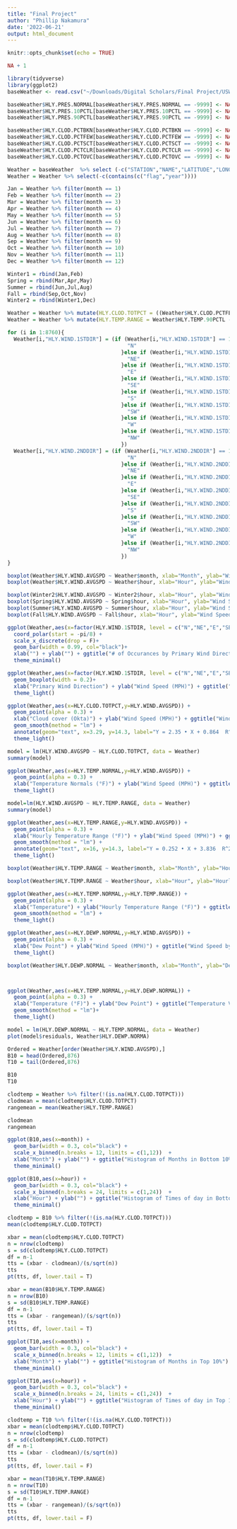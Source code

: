 ```yaml
---
title: "Final Project"
author: "Phillip Nakamura"
date: '2022-06-21'
output: html_document
---
```


```r
knitr::opts_chunk$set(echo = TRUE)

```

```r
NA + 1
```

```r
library(tidyverse)
library(ggplot2)
baseWeather <- read.csv("~/Downloads/Digital Scholars/Final Project/USW00014819.csv", stringsAsFactors=TRUE)
```

```r
baseWeather$HLY.PRES.NORMAL[baseWeather$HLY.PRES.NORMAL == -9999] <- NA
baseWeather$HLY.PRES.10PCTL[baseWeather$HLY.PRES.10PCTL == -9999] <- NA
baseWeather$HLY.PRES.90PCTL[baseWeather$HLY.PRES.90PCTL == -9999] <- NA

baseWeather$HLY.CLOD.PCTBKN[baseWeather$HLY.CLOD.PCTBKN == -9999] <- NA
baseWeather$HLY.CLOD.PCTFEW[baseWeather$HLY.CLOD.PCTFEW == -9999] <- NA
baseWeather$HLY.CLOD.PCTSCT[baseWeather$HLY.CLOD.PCTSCT == -9999] <- NA
baseWeather$HLY.CLOD.PCTCLR[baseWeather$HLY.CLOD.PCTCLR == -9999] <- NA
baseWeather$HLY.CLOD.PCTOVC[baseWeather$HLY.CLOD.PCTOVC == -9999] <- NA

Weather = baseWeather  %>% select (-c("STATION","NAME","LATITUDE","LONGITUDE","ELEVATION","DATE"))
Weather = Weather %>% select(-c(contains(c("flag","year"))))

Jan = Weather %>% filter(month == 1)
Feb = Weather %>% filter(month == 2)
Mar = Weather %>% filter(month == 3)
Apr = Weather %>% filter(month == 4)
May = Weather %>% filter(month == 5)
Jun = Weather %>% filter(month == 6)
Jul = Weather %>% filter(month == 7)
Aug = Weather %>% filter(month == 8)
Sep = Weather %>% filter(month == 9)
Oct = Weather %>% filter(month == 10)
Nov = Weather %>% filter(month == 11)
Dec = Weather %>% filter(month == 12)

Winter1 = rbind(Jan,Feb)
Spring = rbind(Mar,Apr,May)
Summer = rbind(Jun,Jul,Aug)
Fall = rbind(Sep,Oct,Nov)
Winter2 = rbind(Winter1,Dec)
```

```r
Weather = Weather %>% mutate(HLY.CLOD.TOTPCT = ((Weather$HLY.CLOD.PCTFEW * 1.5) + (Weather$HLY.CLOD.PCTSCT * 3.5) + (Weather$HLY.CLOD.PCTBKN * 5.5) + (Weather$HLY.CLOD.PCTOVC * 8)) / 100)
Weather = Weather %>% mutate(HLY.TEMP.RANGE = Weather$HLY.TEMP.90PCTL - Weather$HLY.TEMP.10PCTL)  

for (i in 1:8760){
  Weather[i,"HLY.WIND.1STDIR"] = (if (Weather[i,"HLY.WIND.1STDIR"] == 1){
                                      "N"
                                    }else if (Weather[i,"HLY.WIND.1STDIR"] == 2){
                                      "NE"
                                    }else if (Weather[i,"HLY.WIND.1STDIR"] == 3){
                                      "E"
                                    }else if (Weather[i,"HLY.WIND.1STDIR"] == 4){
                                      "SE"
                                    }else if (Weather[i,"HLY.WIND.1STDIR"] == 5){
                                      "S"
                                    }else if (Weather[i,"HLY.WIND.1STDIR"] == 6){
                                      "SW"
                                    }else if (Weather[i,"HLY.WIND.1STDIR"] == 7){
                                      "W"
                                    }else if (Weather[i,"HLY.WIND.1STDIR"] == 8){
                                      "NW"
                                    })
  Weather[i,"HLY.WIND.2NDDIR"] = (if (Weather[i,"HLY.WIND.2NDDIR"] == 1){
                                      "N"
                                    }else if (Weather[i,"HLY.WIND.2NDDIR"] == 2){
                                      "NE"
                                    }else if (Weather[i,"HLY.WIND.2NDDIR"] == 3){
                                      "E"
                                    }else if (Weather[i,"HLY.WIND.2NDDIR"] == 4){
                                      "SE"
                                    }else if (Weather[i,"HLY.WIND.2NDDIR"] == 5){
                                      "S"
                                    }else if (Weather[i,"HLY.WIND.2NDDIR"] == 6){
                                      "SW"
                                    }else if (Weather[i,"HLY.WIND.2NDDIR"] == 7){
                                      "W"
                                    }else if (Weather[i,"HLY.WIND.2NDDIR"] == 8){
                                      "NW"
                                    })
}
```


```r
boxplot(Weather$HLY.WIND.AVGSPD ~ Weather$month, xlab="Month", ylab="Wind Speed (MPH)", main= "Wind Speed by Month")
boxplot(Weather$HLY.WIND.AVGSPD ~ Weather$hour, xlab="Hour", ylab="Wind Speed (MPH)", main= "Wind Speed by Time of Day")

boxplot(Winter2$HLY.WIND.AVGSPD ~ Winter2$hour, xlab="Hour", ylab="Wind Speed (MPH)", main= "Wind Speed by Time of Day (Winter)")
boxplot(Spring$HLY.WIND.AVGSPD ~ Spring$hour, xlab="Hour", ylab="Wind Speed (MPH)", main= "Wind Speed by Time of Day (Spring)")
boxplot(Summer$HLY.WIND.AVGSPD ~ Summer$hour, xlab="Hour", ylab="Wind Speed (MPH)", main= "Wind Speed by Time of Day (Summer)")
boxplot(Fall$HLY.WIND.AVGSPD ~ Fall$hour, xlab="Hour", ylab="Wind Speed (MPH)", main= "Wind Speed by Time of Day (Fall)")
```
```r
ggplot(Weather,aes(x=factor(HLY.WIND.1STDIR, level = c("N","NE","E","SE","S","SW","W","NW")))) +
  coord_polar(start = -pi/8) + 
  scale_x_discrete(drop = F)+
  geom_bar(width = 0.99, col="black")+
  xlab("") + ylab("") + ggtitle("# of Occurances by Primary Wind Direction") +
  theme_minimal()

ggplot(Weather,aes(x=factor(HLY.WIND.1STDIR, level = c("N","NE","E","SE","S","SW","W","NW")),y=HLY.WIND.AVGSPD)) +
  geom_boxplot(width = 0.2)+
  xlab("Primary Wind Direction") + ylab("Wind Speed (MPH)") + ggtitle("Wind Speed by Primary Wind Direction") +
  theme_light()

```

```r
ggplot(Weather,aes(x=HLY.CLOD.TOTPCT,y=HLY.WIND.AVGSPD)) + 
  geom_point(alpha = 0.3) + 
  xlab("Cloud cover (Okta)") + ylab("Wind Speed (MPH)") + ggtitle("Wind Speed by Cloud Cover") + 
  geom_smooth(method = "lm") +
  annotate(geom="text", x=3.29, y=14.3, label="Y = 2.35 • X + 0.864  R^2 = 0.6679 ")+
  theme_light()

model = lm(HLY.WIND.AVGSPD ~ HLY.CLOD.TOTPCT, data = Weather)
summary(model)
```

```r
ggplot(Weather,aes(x=HLY.TEMP.NORMAL,y=HLY.WIND.AVGSPD)) + 
  geom_point(alpha = 0.3) + 
  xlab("Temperature Normals (°F)") + ylab("Wind Speed (MPH)") + ggtitle("Wind Speed by Temperature")+
  theme_light() 

model=lm(HLY.WIND.AVGSPD ~ HLY.TEMP.RANGE, data = Weather)
summary(model)

ggplot(Weather,aes(x=HLY.TEMP.RANGE,y=HLY.WIND.AVGSPD)) + 
  geom_point(alpha = 0.3) + 
  xlab("Hourly Temperature Range (°F)") + ylab("Wind Speed (MPH)") + ggtitle("Wind Speed by Temperature Range") + 
  geom_smooth(method = "lm") +
  annotate(geom="text", x=16, y=14.3, label="Y = 0.252 • X + 3.836  R^2 = 0.4644 ")+
  theme_light()

boxplot(Weather$HLY.TEMP.RANGE ~ Weather$month, xlab="Month", ylab="Hourly Temperature Range (°F)", main= "Temperature Range by Month")

boxplot(Weather$HLY.TEMP.RANGE ~ Weather$hour, xlab="Hour", ylab="Hourly Temperature Range (°F)", main= "Temperature Range by Time of Day")

ggplot(Weather,aes(x=HLY.TEMP.NORMAL,y=HLY.TEMP.RANGE)) + 
  geom_point(alpha = 0.3) + 
  xlab("Temperature") + ylab("Hourly Temperature Range (°F)") + ggtitle("Temperature Range by Temperature") + 
  geom_smooth(method = "lm") +
  theme_light()

```
```R
ggplot(Weather,aes(x=HLY.DEWP.NORMAL,y=HLY.WIND.AVGSPD)) + 
  geom_point(alpha = 0.3) + 
  xlab("Dew Point") + ylab("Wind Speed (MPH)") + ggtitle("Wind Speed by Dew Point") +
  theme_light()

boxplot(Weather$HLY.DEWP.NORMAL ~ Weather$month, xlab="Month", ylab="Dew Point", main= "Humidity by Month")



ggplot(Weather,aes(x=HLY.TEMP.NORMAL,y=HLY.DEWP.NORMAL)) + 
  geom_point(alpha = 0.3) + 
  xlab("Temperature (°F)") + ylab("Dew Point") + ggtitle("Temperature VS Dew Point") + 
  geom_smooth(method = "lm")+
  theme_light() 

model = lm(HLY.DEWP.NORMAL ~ HLY.TEMP.NORMAL, data = Weather)
plot(model$residuals, Weather$HLY.DEWP.NORMA)
```

```R
Ordered = Weather[order(Weather$HLY.WIND.AVGSPD),]
B10 = head(Ordered,876)
T10 = tail(Ordered,876)

B10
T10

clodtemp = Weather %>% filter(!(is.na(HLY.CLOD.TOTPCT)))
clodmean = mean(clodtemp$HLY.CLOD.TOTPCT)
rangemean = mean(Weather$HLY.TEMP.RANGE)

clodmean
rangemean

```

```R
ggplot(B10,aes(x=month)) +
  geom_bar(width = 0.3, col="black") +
  scale_x_binned(n.breaks = 12, limits = c(1,12))  +
  xlab("Month") + ylab("") + ggtitle("Histogram of Months in Bottom 10%") +
  theme_minimal()

ggplot(B10,aes(x=hour)) +
  geom_bar(width = 0.3, col="black") +
  scale_x_binned(n.breaks = 24, limits = c(1,24))  +
  xlab("Hour") + ylab("") + ggtitle("Histogram of Times of day in Bottom 10%") +
  theme_minimal()

clodtemp = B10 %>% filter(!(is.na(HLY.CLOD.TOTPCT)))
mean(clodtemp$HLY.CLOD.TOTPCT)

xbar = mean(clodtemp$HLY.CLOD.TOTPCT)
n = nrow(clodtemp)
s = sd(clodtemp$HLY.CLOD.TOTPCT)
df = n-1
tts = (xbar - clodmean)/(s/sqrt(n))
tts
pt(tts, df, lower.tail = T)

xbar = mean(B10$HLY.TEMP.RANGE)
n = nrow(B10)
s = sd(B10$HLY.TEMP.RANGE)
df = n-1
tts = (xbar - rangemean)/(s/sqrt(n))
tts
pt(tts, df, lower.tail = T)
```

```R
ggplot(T10,aes(x=month)) +
  geom_bar(width = 0.3, col="black") +
  scale_x_binned(n.breaks = 12, limits = c(1,12))  +
  xlab("Month") + ylab("") + ggtitle("Histogram of Months in Top 10%") +
  theme_minimal()

ggplot(T10,aes(x=hour)) +
  geom_bar(width = 0.3, col="black") +
  scale_x_binned(n.breaks = 24, limits = c(1,24))  +
  xlab("Hour") + ylab("") + ggtitle("Histogram of Times of day in Top 10%") +
  theme_minimal()

clodtemp = T10 %>% filter(!(is.na(HLY.CLOD.TOTPCT)))
xbar = mean(clodtemp$HLY.CLOD.TOTPCT)
n = nrow(clodtemp)
s = sd(clodtemp$HLY.CLOD.TOTPCT)
df = n-1
tts = (xbar - clodmean)/(s/sqrt(n))
tts
pt(tts, df, lower.tail = F)

xbar = mean(T10$HLY.TEMP.RANGE)
n = nrow(T10)
s = sd(T10$HLY.TEMP.RANGE)
df = n-1
tts = (xbar - rangemean)/(s/sqrt(n))
tts
pt(tts, df, lower.tail = F)
```





